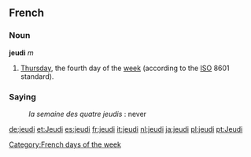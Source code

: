 ==French==
===Noun===
'''jeudi''' ''m''

#[[Thursday]], the fourth day of the [[week]] (according to the [[ISO]] 8601 standard).

===Saying===
:''la semaine des quatre jeudis'' : never
[[Category:French days of the week]]

[[de:jeudi]]
[[et:Jeudi]]
[[es:jeudi]]
[[fr:jeudi]]
[[it:jeudi]]
[[nl:jeudi]]
[[ja:jeudi]]
[[pl:jeudi]]
[[pt:Jeudi]]